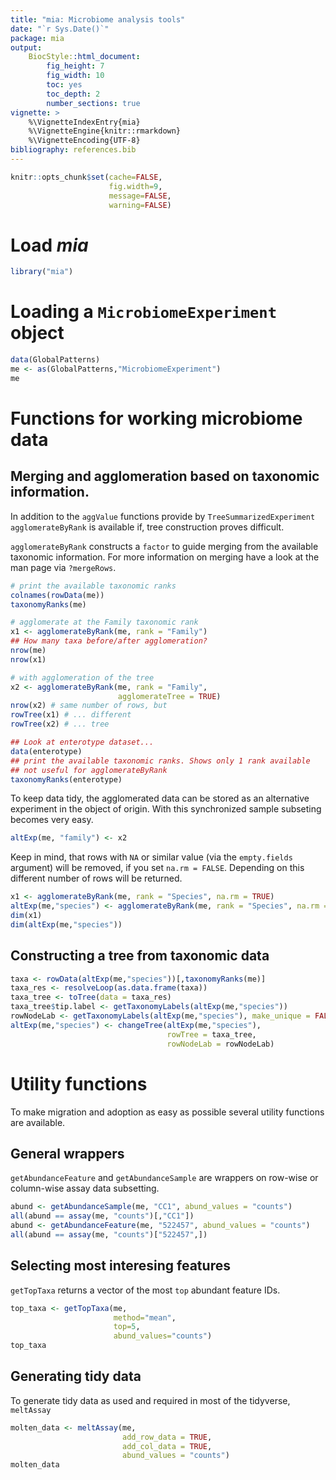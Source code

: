```yaml
---
title: "mia: Microbiome analysis tools"
date: "`r Sys.Date()`"
package: mia
output:
    BiocStyle::html_document:
        fig_height: 7
        fig_width: 10
        toc: yes
        toc_depth: 2
        number_sections: true
vignette: >
    %\VignetteIndexEntry{mia}
    %\VignetteEngine{knitr::rmarkdown}
    %\VignetteEncoding{UTF-8}
bibliography: references.bib
---
```


```r
knitr::opts_chunk$set(cache=FALSE,
                      fig.width=9,
                      message=FALSE,
                      warning=FALSE)
```

# Load *mia*

```r
library("mia")
```

# Loading a `MicrobiomeExperiment` object

```r
data(GlobalPatterns)
me <- as(GlobalPatterns,"MicrobiomeExperiment")
me
```

# Functions for working microbiome data

## Merging and agglomeration based on taxonomic information.

In addition to the `aggValue` functions provide by `TreeSummarizedExperiment`
`agglomerateByRank` is available if, tree construction proves difficult.

`agglomerateByRank` constructs a `factor` to guide merging from the available
taxonomic information. For more information on merging have a look at the man
page via `?mergeRows`.

```r
# print the available taxonomic ranks
colnames(rowData(me))
taxonomyRanks(me)

# agglomerate at the Family taxonomic rank
x1 <- agglomerateByRank(me, rank = "Family")
## How many taxa before/after agglomeration?
nrow(me)
nrow(x1)

# with agglomeration of the tree
x2 <- agglomerateByRank(me, rank = "Family",
                        agglomerateTree = TRUE)
nrow(x2) # same number of rows, but
rowTree(x1) # ... different
rowTree(x2) # ... tree

## Look at enterotype dataset...
data(enterotype)
## print the available taxonomic ranks. Shows only 1 rank available
## not useful for agglomerateByRank
taxonomyRanks(enterotype)
```

To keep data tidy, the agglomerated data can be stored as an alternative 
experiment in the object of origin. With this synchronized sample subseting
becomes very easy.

```r
altExp(me, "family") <- x2
```

Keep in mind, that rows with `NA` or similar value (via the 
`empty.fields` argument) will be removed, if you set `na.rm = FALSE`. Depending
on this different number of rows will be returned.

```r
x1 <- agglomerateByRank(me, rank = "Species", na.rm = TRUE)
altExp(me,"species") <- agglomerateByRank(me, rank = "Species", na.rm = FALSE)
dim(x1)
dim(altExp(me,"species"))
```

## Constructing a tree from taxonomic data

```r
taxa <- rowData(altExp(me,"species"))[,taxonomyRanks(me)]
taxa_res <- resolveLoop(as.data.frame(taxa))
taxa_tree <- toTree(data = taxa_res)
taxa_tree$tip.label <- getTaxonomyLabels(altExp(me,"species"))
rowNodeLab <- getTaxonomyLabels(altExp(me,"species"), make_unique = FALSE)
altExp(me,"species") <- changeTree(altExp(me,"species"),
                                   rowTree = taxa_tree,
                                   rowNodeLab = rowNodeLab)
```

# Utility functions

To make migration and adoption as easy as possible several utility functions
are available.

## General wrappers

`getAbundanceFeature` and `getAbundanceSample` are wrappers on row-wise or 
column-wise assay data subsetting.

```r
abund <- getAbundanceSample(me, "CC1", abund_values = "counts")
all(abund == assay(me, "counts")[,"CC1"])
abund <- getAbundanceFeature(me, "522457", abund_values = "counts")
all(abund == assay(me, "counts")["522457",])
```

## Selecting most interesing features 

`getTopTaxa` returns a vector of the most `top` abundant feature IDs.

```r
top_taxa <- getTopTaxa(me,
                       method="mean",
                       top=5,
                       abund_values="counts")
top_taxa
```

## Generating tidy data

To generate tidy data as used and required in most of the tidyverse, `meltAssay`

```r
molten_data <- meltAssay(me,
                         add_row_data = TRUE,
                         add_col_data = TRUE,
                         abund_values = "counts")
molten_data
```

